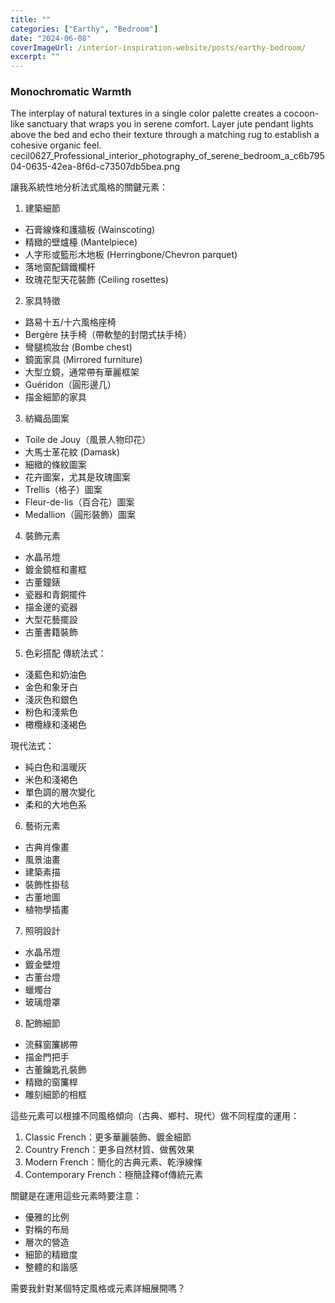 ```yaml
---
title: ""
categories: ["Earthy", "Bedroom"]
date: "2024-06-08"
coverImageUrl: /interior-inspiration-website/posts/earthy-bedroom/
excerpt: ""
---
```


### Monochromatic Warmth
The interplay of natural textures in a single color palette creates a cocoon-like sanctuary that wraps you in serene comfort. Layer jute pendant lights above the bed and echo their texture through a matching rug to establish a cohesive organic feel.
cecil0627_Professional_interior_photography_of_serene_bedroom_a_c6b79504-0635-42ea-8f6d-c73507db5bea.png


讓我系統性地分析法式風格的關鍵元素：

1. 建築細節
- 石膏線條和護牆板 (Wainscoting)
- 精緻的壁爐檯 (Mantelpiece)
- 人字形或籃形木地板 (Herringbone/Chevron parquet)
- 落地窗配鑄鐵欄杆
- 玫瑰花型天花裝飾 (Ceiling rosettes)

2. 家具特徵
- 路易十五/十六風格座椅
- Bergère 扶手椅（帶軟墊的封閉式扶手椅）
- 彎腿梳妝台 (Bombe chest)
- 鏡面家具 (Mirrored furniture)
- 大型立鏡，通常帶有華麗框架
- Guéridon（圓形邊几）
- 描金細節的家具

3. 紡織品圖案
- Toile de Jouy（風景人物印花）
- 大馬士革花紋 (Damask)
- 細緻的條紋圖案
- 花卉圖案，尤其是玫瑰圖案
- Trellis（格子）圖案
- Fleur-de-lis（百合花）圖案
- Medallion（圓形裝飾）圖案

4. 裝飾元素
- 水晶吊燈
- 鍍金鏡框和畫框
- 古董鐘錶
- 瓷器和青銅擺件
- 描金邊的瓷器
- 大型花藝擺設
- 古董書籍裝飾

5. 色彩搭配
傳統法式：
- 淺藍色和奶油色
- 金色和象牙白
- 淺灰色和銀色
- 粉色和淺紫色
- 橄欖綠和淺褐色

現代法式：
- 純白色和溫暖灰
- 米色和淺褐色
- 單色調的層次變化
- 柔和的大地色系

6. 藝術元素
- 古典肖像畫
- 風景油畫
- 建築素描
- 裝飾性掛毯
- 古董地圖
- 植物學插畫

7. 照明設計
- 水晶吊燈
- 鍍金壁燈
- 古董台燈
- 蠟燭台
- 玻璃燈罩

8. 配飾細節
- 流蘇窗簾綁帶
- 描金門把手
- 古董鑰匙孔裝飾
- 精緻的窗簾桿
- 雕刻細節的相框

這些元素可以根據不同風格傾向（古典、鄉村、現代）做不同程度的運用：

1. Classic French：更多華麗裝飾、鍍金細節
2. Country French：更多自然材質、做舊效果
3. Modern French：簡化的古典元素、乾淨線條
4. Contemporary French：極簡詮釋of傳統元素

關鍵是在運用這些元素時要注意：
- 優雅的比例
- 對稱的布局
- 層次的營造
- 細節的精緻度
- 整體的和諧感

需要我針對某個特定風格或元素詳細展開嗎？
